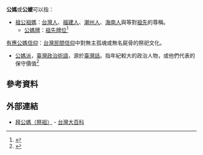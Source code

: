 '''公媽'''或'''公嬤'''可以指：

* [[祖先|祖公祖媽]]：[[台灣人|台灣人]]、[[福建人|福建人]]、[[潮州人|潮州人]]、[[海南人|海南人]]與等對[[祖先|祖先]]的尊稱。
** [[神主牌|公媽牌]]：[[祖先牌位|祖先牌位]]<ref>{{Cite web |url=http://www.libertytimes.com.tw/2007/new/apr/6/today-so1.htm |title=拜公媽會發達!? 老媽還在 兄弟搶拜神主牌 |accessdate=2011-01-01 |archive-date=2010-10-18 |archive-url=https://web.archive.org/web/20101018073829/http://www.libertytimes.com.tw/2007/new/apr/6/today-so1.htm |dead-url=no }}</ref>
[[有應公|有應公媽信仰]]：[[台灣民間信仰|台灣民間信仰]]中對無主孤魂或無名屍骨的祭祀文化。
* [[公媽派|公媽派]]，[[臺灣政治|臺灣政治]][[術語|術語]]，源於[[臺灣話|臺灣話]]。指年紀較大的政治人物，或他們代表的保守價值<ref>{{cite news|author=李欣芳|title=不滿被稱公媽派 蔡同榮嗆來比單槓|url=http://www.libertytimes.com.tw/2011/new/jan/1/today-p7-2.htm|accessdate=2011-01-01|newspaper=自由時報|date=2011-01-01|deadurl=yes|archiveurl=https://web.archive.org/web/20110102223843/http://www.libertytimes.com.tw/2011/new/jan/1/today-p7-2.htm|archivedate=2011-01-02}}</ref>

== 參考資料 ==

{{Reflist}}

== 外部連結 ==
* [http://nrch.culture.tw/twpedia.aspx?id=11651&Keyword=%E5%85%AC%E5%AA%BD 拜公媽（祭祖）] {{Wayback|url=http://nrch.culture.tw/twpedia.aspx?id=11651&Keyword=%E5%85%AC%E5%AA%BD |date=20160307152205 }} - [[台灣大百科|台灣大百科]]

{{GoogleBooks|"公媽信仰"}}

{{disambig|CAT=二字消歧義}}